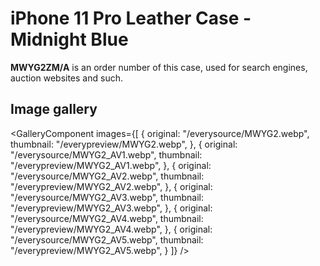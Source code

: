 
# iPhone 11 Pro Leather Case - Midnight Blue

<Callout type='info' emoji='👉🏻'>**MWYG2ZM/A** is an order number of this case, used for search engines, auction websites and such.</Callout>

## Image gallery

<GalleryComponent
    images={[
      {
        original: "/everysource/MWYG2.webp",
        thumbnail: "/everypreview/MWYG2.webp",
      },
      {
        original: "/everysource/MWYG2_AV1.webp",
        thumbnail: "/everypreview/MWYG2_AV1.webp",
      },
      {
        original: "/everysource/MWYG2_AV2.webp",
        thumbnail: "/everypreview/MWYG2_AV2.webp",
      },
      {
        original: "/everysource/MWYG2_AV3.webp",
        thumbnail: "/everypreview/MWYG2_AV3.webp",
      },
      {
        original: "/everysource/MWYG2_AV4.webp",
        thumbnail: "/everypreview/MWYG2_AV4.webp",
      },
      {
        original: "/everysource/MWYG2_AV5.webp",
        thumbnail: "/everypreview/MWYG2_AV5.webp",
      }
    ]}
  />
